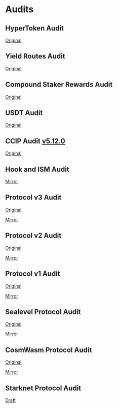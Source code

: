 # Audits

## HyperToken Audit

[Original](/pdf/ChainLight_Hyperlane_HyperToken_Security_Audit_v1.0.pdf)

## Yield Routes Audit

[Original](/pdf/ChainLight_Hyperlane_PR_5752_5757_Security_Audit_v1.0.pdf)

## Compound Staker Rewards Audit

[Original](/pdf/Offbeat_Security_Hyperlane_Compound_Staker_Rewards.pdf)

## USDT Audit

[Original](/pdf/ChainSecurity_Hyperlane_Superchain_USDT_audit_draft.pdf)

## CCIP Audit [v5.12.0](https://github.com/hyperlane-xyz/hyperlane-monorepo/releases/tag/%40hyperlane-xyz%2Fcore%405.12.0)

[Original](/pdf/ChainLight_Hyperlane_CCIP_Warp_Route_Security_Audit_v1.1.pdf)

## Hook and ISM Audit

[Mirror](/pdf/chainlight-v3.1-protocol-audit.pdf)

## Protocol v3 Audit

[Original](https://github.com/trailofbits/publications/blob/master/reviews/2023-09-hyperlane-securityreview.pdf)

[Mirror](/pdf/hyperlane-v3-protocol-audit.pdf)

## Protocol v2 Audit

[Original](https://audits.hacken.io/hyperlane/sca-hyperlane-interchain-message-service-apr2023/)

[Mirror](/pdf/hyperlane-v2-protocol-audit.pdf)

## Protocol v1 Audit

[Original](https://www.fyeo.io/post/fyeo-security-assessment-of-the-hyperlane-formerly-abacus-smart-contracts-in-august-2022)

[Mirror](/pdf/hyperlane-v1-protocol-audit.pdf)

## Sealevel Protocol Audit

[Original](https://github.com/sec3-service/reports/blob/master/reports/sec3_hyperlane-sealevel.pdf)

[Mirror](/pdf/sealevel-hyperlane-audit.pdf)

## CosmWasm Protocol Audit

[Original](https://github.com/oak-security/audit-reports/blob/main/Hyperlane/2024-02-13%20Audit%20Report%20-%20cw-hyperlane%20v1.0.pdf)

[Mirror](/pdf/cw-hyperlane-audit.pdf)

## Starknet Protocol Audit

[Draft](/pdf/starknet-hyperlane-audit-draft.pdf)
